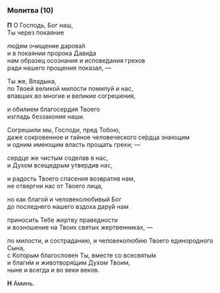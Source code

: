 <span id="molitva10" />

### Молитва (10)

**П** О Господь, Бог наш,  
Ты через покаяние 

лю́дям очищение дарова́л  
и в покаянии пророка Дави́да  
нам образец осознания и испове́дания грехов  
ради нашего прощения показал, —

Ты же, Владыка,  
по Твоей великой милости помилуй и нас,  
впавших во многие и великие согрешения,

и обилием благосердия Твоего  
изгладь беззакония наши.

Согрешили мы, Господи, пред Тобою,  
даже сокровенное и тайное человеческого се́рдца знающим  
и одним имеющим власть прощать грехи; —

сердце же чистым соделав в нас,  
и Духом всещедрым утвердив нас,

и радость Твоего спасения возвратив нам,  
не отвергни нас от Твоего лица,

но как благой и человеколюбивый Бог  
до последнего нашего вздоха дару́й нам

приносить Тебе жертву праведности  
и возношение на Твоих святых жертвенниках, —

по милости, и состраданию, и человеколюбию Твоего единоpодного Сына,  
c Котоpым благоcлове́н Ты, вместе cо вcеcвяты́м  
и благи́м и животвоpя́щим Духом Твоим,  
ныне и вcегда и во веки веков.

**Н** Аминь.
